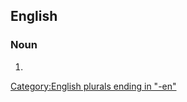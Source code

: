 {{also|garbagemen}}

==English==

===Noun===
{{head|en|noun form|head=[[garbage]] [[man|men]]}}

# {{plural of|en|garbage man}}

[[Category:English plurals ending in "-en"]]